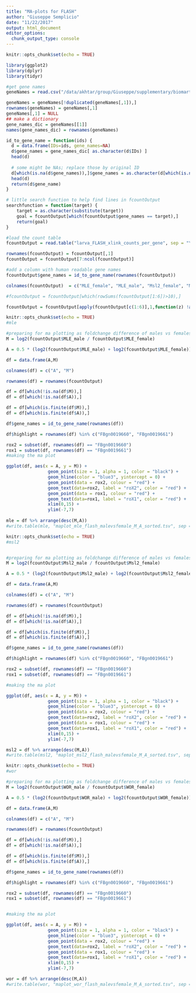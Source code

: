 ```yaml
---
title: "MA-plots for FLASH"
author: "Giuseppe Semplicio"
date: "11/22/2017"
output: html_document
editor_options: 
  chunk_output_type: console
---
```


```r
knitr::opts_chunk$set(echo = TRUE)

library(ggplot2)
library(dplyr)
library(tidyr)

#get gene names
geneNames = read.csv("/data/akhtar/group/Giuseppe/supplementary/biomart_gene_name/dm6_ensembl_release79_biomart.tsv", sep = "\t", header = F, stringsAsFactors = F)

geneNames = geneNames[!duplicated(geneNames[,1]),]
rownames(geneNames) = geneNames[,1]
geneNames[,1] = NULL
## make a dictionary
gene_names_dic = geneNames[[1]]
names(gene_names_dic) = rownames(geneNames)

id_to_gene_name = function(ids) {
  d = data.frame(IDs=ids, gene_names=NA)
  d$gene_names = gene_names_dic[ as.character(d$IDs) ]
  head(d)
  
  # some might be NAs; replace those by original ID
  d[which(is.na(d$gene_names)),]$gene_names = as.character(d[which(is.na(d$gene_names)),]$IDs)
  head(d)
  return(d$gene_name)
}

# little search function to help find lines in fcountOutput
searchfunction = function(target) {
	target = as.character(substitute(target))
	goal = fcountOutput[which(fcountOutput$gene_names == target),]
	return(goal)
}

#load the count table
fcountOutput = read.table("larva_FLASH_xlink_counts_per_gene", sep = "\t", header = TRUE)

rownames(fcountOutput) = fcountOutput[,1]
fcountOutput = fcountOutput[7:ncol(fcountOutput)]

#add a column with human readable gene names
fcountOutput$gene_names = id_to_gene_name(rownames(fcountOutput))

colnames(fcountOutput)  = c("MLE_female", "MLE_male", "Msl2_female", "Msl2_male", "WOR_male", "WOR_female", "gene_names")

#fcountOutput = fcountOutput[which(rowSums(fcountOutput[1:6])>10),]

fcountOutput = fcountOutput[apply(fcountOutput[c(1:6)],1,function(z) !any(z<10)),]
```



```r
knitr::opts_chunk$set(echo = TRUE)
#mle 

#preparing for ma plotting as foldchange difference of males vs females
M = log2(fcountOutput$MLE_male / fcountOutput$MLE_female)

A = 0.5 * (log2(fcountOutput$MLE_male) + log2(fcountOutput$MLE_female))

df = data.frame(A,M)

colnames(df) = c("A", "M")

rownames(df) = rownames(fcountOutput)

df = df[which(!is.na(df$M)),]
df = df[which(!is.na(df$A)),]

df = df[which(is.finite(df$M)),]
df = df[which(is.finite(df$A)),]

df$gene_names = id_to_gene_name(rownames(df))

df$highlight = rownames(df) %in% c("FBgn0019660", "FBgn0019661")

rox2 = subset(df, rownames(df) == "FBgn0019660")
rox1 = subset(df, rownames(df) == "FBgn0019661")
#making the ma plot

ggplot(df, aes(x = A, y = M)) +
			 	geom_point(size = 1, alpha = 1, color = "black") +
			 	geom_hline(color = "blue3", yintercept = 0) +
				geom_point(data = rox2, colour = "red") +
				geom_text(data=rox2, label = "roX2", color = "red") +
				geom_point(data = rox1, colour = "red") +
				geom_text(data=rox1, label = "roX1", color = "red") +
				xlim(0,15) +
				ylim(-7,7)
				
mle = df %>% arrange(desc(M,A))
#write.table(mle, "maplot_mle_flash_malevsfemale_M_A_sorted.tsv", sep = "\t", quote = FALSE)
```


```r
knitr::opts_chunk$set(echo = TRUE)
#msl2


#preparing for ma plotting as foldchange difference of males vs females
M = log2(fcountOutput$Msl2_male / fcountOutput$Msl2_female)

A = 0.5 * (log2(fcountOutput$Msl2_male) + log2(fcountOutput$Msl2_female))

df = data.frame(A,M)

colnames(df) = c("A", "M")

rownames(df) = rownames(fcountOutput)

df = df[which(!is.na(df$M)),]
df = df[which(!is.na(df$A)),]

df = df[which(is.finite(df$M)),]
df = df[which(is.finite(df$A)),]

df$gene_names = id_to_gene_name(rownames(df))

df$highlight = rownames(df) %in% c("FBgn0019660", "FBgn0019661")

rox2 = subset(df, rownames(df) == "FBgn0019660")
rox1 = subset(df, rownames(df) == "FBgn0019661")

#making the ma plot

ggplot(df, aes(x = A, y = M)) +
			 	geom_point(size = 1, alpha = 1, color = "black") +
			 	geom_hline(color = "blue3", yintercept = 0) +
				geom_point(data = rox2, colour = "red") +
				geom_text(data=rox2, label = "roX2", color = "red") +
				geom_point(data = rox1, colour = "red") +
				geom_text(data=rox1, label = "roX1", color = "red") +
				xlim(0,15) +
				ylim(-7,7)

msl2 = df %>% arrange(desc(M,A))
#write.table(msl2, "maplot_msl2_flash_malevsfemale_M_A_sorted.tsv", sep = "\t", quote = FALSE)
```


```r
knitr::opts_chunk$set(echo = TRUE)
#wor

#preparing for ma plotting as foldchange difference of males vs females
M = log2(fcountOutput$WOR_male / fcountOutput$WOR_female)

A = 0.5 * (log2(fcountOutput$WOR_male) + log2(fcountOutput$WOR_female))

df = data.frame(A,M)

colnames(df) = c("A", "M")

rownames(df) = rownames(fcountOutput)

df = df[which(!is.na(df$M)),]
df = df[which(!is.na(df$A)),]

df = df[which(is.finite(df$M)),]
df = df[which(is.finite(df$A)),]

df$gene_names = id_to_gene_name(rownames(df))

df$highlight = rownames(df) %in% c("FBgn0019660", "FBgn0019661")

rox2 = subset(df, rownames(df) == "FBgn0019660")
rox1 = subset(df, rownames(df) == "FBgn0019661")


#making the ma plot

ggplot(df, aes(x = A, y = M)) +
			 	geom_point(size = 1, alpha = 1, color = "black") +
			 	geom_hline(color = "blue3", yintercept = 0) +
				geom_point(data = rox2, colour = "red") +
				geom_text(data=rox2, label = "roX2", color = "red") +
				geom_point(data = rox1, colour = "red") +
				geom_text(data=rox1, label = "roX1", color = "red") +
				xlim(0,15) +
				ylim(-7,7)

wor = df %>% arrange(desc(M,A))
#write.table(wor, "maplot_wor_flash_malevsfemale_M_A_sorted.tsv", sep = "\t", quote = FALSE)
```

